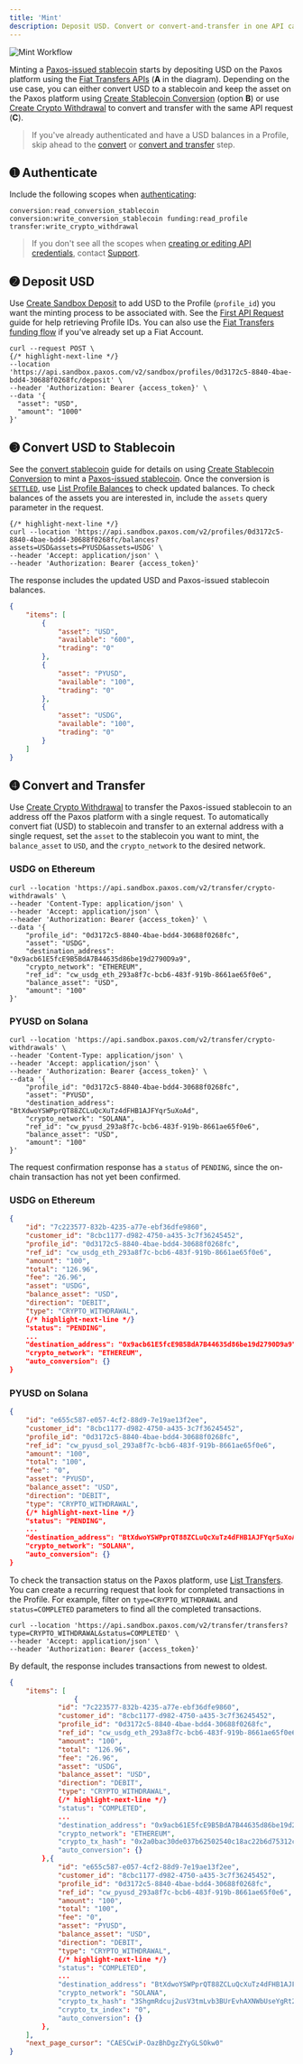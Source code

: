 ```yaml
---
title: 'Mint'
description: Deposit USD. Convert or convert-and-transfer in one API call.
---
```







![Mint Workflow](/images/mint.png)

[stablecoins]: blockchains.mdx#stablecoins
[CreateFiatDepositInstructions]: /api-reference/fiat-transfers/create-fiat-deposit-instructions
[fiat-transfers]: /api-reference/fiat-transfers
[conversion]: /api-reference/stablecoin-conversion/create-stablecoin-conversion
[withdrawal]: /api-reference/crypto-withdrawals/create-crypto-withdrawal
[token]: /guides/developer/authenticate.mdx
[create-sandbox-deposit]: /api-reference/sandbox/create-sandbox-deposit
[First API Request]: /guides/developer/request.mdx
[convert stablecoin]: /guides/developer/convert.mdx
[List Profile Balances]: /api-reference/profiles/list-profile-balances
[`SETTLED`]: /guides/developer/convert.mdx#stablecoin-conversion-statuses
[list-transfers]: /api-reference/transfers/list-transfers

Minting a [Paxos-issued stablecoin][stablecoins] starts by depositing USD on the Paxos platform using the [Fiat Transfers APIs][fiat-transfers] (**A** in the diagram).
Depending on the use case, you can either convert USD to a stablecoin and keep the asset on the Paxos platform using [Create Stablecoin Conversion][conversion] (option **B**) or use [Create Crypto Withdrawal][withdrawal] to convert and transfer with the same API request (**C**).


> If you've already authenticated and have a USD balances in a Profile, skip ahead to the [convert](#mint-hold) or [convert and transfer](#mint-transfer) step.

## ➊ Authenticate

Include the following scopes when [authenticating][token]:

```shell
conversion:read_conversion_stablecoin conversion:write_conversion_stablecoin funding:read_profile transfer:write_crypto_withdrawal
```

> If you don't see all the scopes when [creating or editing API credentials](/developer/credentials), contact [Support](https://support.paxos.com).

## ➋ Deposit USD

Use [Create Sandbox Deposit][create-sandbox-deposit] to add USD to the Profile (`profile_id`) you want the minting process to be associated with.
See the [First API Request] guide for help retrieving Profile IDs.
You can also use the [Fiat Transfers funding flow][fiat-transfers] if you've already set up a Fiat Account.

```shell
curl --request POST \
{/* highlight-next-line */}
--location 'https://api.sandbox.paxos.com/v2/sandbox/profiles/0d3172c5-8840-4bae-bdd4-30688f0268fc/deposit' \
--header 'Authorization: Bearer {access_token}' \
--data '{
  "asset": "USD",
  "amount": "1000"
}'
```

## ➌ Convert USD to Stablecoin

See the [convert stablecoin] guide for details on using [Create Stablecoin Conversion][conversion] to mint a [Paxos-issued stablecoin][stablecoins].
Once the conversion is [`SETTLED`], use [List Profile Balances] to check updated balances.
To check balances of the assets you are interested in, include the `assets` query parameter in the request.

```shell
{/* highlight-next-line */}
curl --location 'https://api.sandbox.paxos.com/v2/profiles/0d3172c5-8840-4bae-bdd4-30688f0268fc/balances?assets=USD&assets=PYUSD&assets=USDG' \
--header 'Accept: application/json' \
--header 'Authorization: Bearer {access_token}'
```

The response includes the updated USD and Paxos-issued stablecoin balances.


```json
{
    "items": [
        {
            "asset": "USD",
            "available": "600",
            "trading": "0"
        },
        {
            "asset": "PYUSD",
            "available": "100",
            "trading": "0"
        },
        {
            "asset": "USDG",
            "available": "100",
            "trading": "0"
        }
    ]
}
```

## ➍ Convert and Transfer

Use [Create Crypto Withdrawal][withdrawal] to transfer the Paxos-issued stablecoin to an address off the Paxos platform with a single request.
To automatically convert fiat (USD) to stablecoin and transfer to an external address with a single request, set the `asset` to the stablecoin you want to mint, the `balance_asset` to `USD`, and the `crypto_network` to the desired network.


### USDG on Ethereum



```shell
curl --location 'https://api.sandbox.paxos.com/v2/transfer/crypto-withdrawals' \
--header 'Content-Type: application/json' \
--header 'Accept: application/json' \
--header 'Authorization: Bearer {access_token}' \
--data '{
    "profile_id": "0d3172c5-8840-4bae-bdd4-30688f0268fc",
    "asset": "USDG",
    "destination_address": "0x9acb61E5fcE9B5BdA7B44635d86be19d2790D9a9",
    "crypto_network": "ETHEREUM",
    "ref_id": "cw_usdg_eth_293a8f7c-bcb6-483f-919b-8661ae65f0e6",
    "balance_asset": "USD",
    "amount": "100"
}'
```


### PYUSD on Solana



```shell
curl --location 'https://api.sandbox.paxos.com/v2/transfer/crypto-withdrawals' \
--header 'Content-Type: application/json' \
--header 'Accept: application/json' \
--header 'Authorization: Bearer {access_token}' \
--data '{
    "profile_id": "0d3172c5-8840-4bae-bdd4-30688f0268fc",
    "asset": "PYUSD",
    "destination_address": "BtXdwoYSWPprQT88ZCLuQcXuTz4dFHB1AJFYqr5uXoAd",
    "crypto_network": "SOLANA",
    "ref_id": "cw_pyusd_293a8f7c-bcb6-483f-919b-8661ae65f0e6",
    "balance_asset": "USD",
    "amount": "100"
}'
```




The request confirmation response has a `status` of `PENDING`, since the on-chain transaction has not yet been confirmed.



### USDG on Ethereum



```json
{
    "id": "7c223577-832b-4235-a77e-ebf36dfe9860",
    "customer_id": "8cbc1177-d982-4750-a435-3c7f36245452",
    "profile_id": "0d3172c5-8840-4bae-bdd4-30688f0268fc",
    "ref_id": "cw_usdg_eth_293a8f7c-bcb6-483f-919b-8661ae65f0e6",
    "amount": "100",
    "total": "126.96",
    "fee": "26.96",
    "asset": "USDG",
    "balance_asset": "USD",
    "direction": "DEBIT",
    "type": "CRYPTO_WITHDRAWAL",
    {/* highlight-next-line */}
    "status": "PENDING",
    ...
    "destination_address": "0x9acb61E5fcE9B5BdA7B44635d86be19d2790D9a9",
    "crypto_network": "ETHEREUM",
    "auto_conversion": {}
}
```


### PYUSD on Solana



```json
{
    "id": "e655c587-e057-4cf2-88d9-7e19ae13f2ee",
    "customer_id": "8cbc1177-d982-4750-a435-3c7f36245452",
    "profile_id": "0d3172c5-8840-4bae-bdd4-30688f0268fc",
    "ref_id": "cw_pyusd_sol_293a8f7c-bcb6-483f-919b-8661ae65f0e6",
    "amount": "100",
    "total": "100",
    "fee": "0",
    "asset": "PYUSD",
    "balance_asset": "USD",
    "direction": "DEBIT",
    "type": "CRYPTO_WITHDRAWAL",
    {/* highlight-next-line */}
    "status": "PENDING",
    ...
    "destination_address": "BtXdwoYSWPprQT88ZCLuQcXuTz4dFHB1AJFYqr5uXoAd",
    "crypto_network": "SOLANA",
    "auto_conversion": {}
}
```




To check the transaction status on the Paxos platform, use [List Transfers][list-transfers].
You can create a recurring request that look for completed transactions in the Profile.
For example, filter on `type=CRYPTO_WITHDRAWAL` and `status=COMPLETED` parameters to find all the completed transactions.


```shell
curl --location 'https://api.sandbox.paxos.com/v2/transfer/transfers?type=CRYPTO_WITHDRAWAL&status=COMPLETED' \
--header 'Accept: application/json' \
--header 'Authorization: Bearer {access_token}'
```

By default, the response includes transactions from newest to oldest. 

```json
{
    "items": [
                {
            "id": "7c223577-832b-4235-a77e-ebf36dfe9860",
            "customer_id": "8cbc1177-d982-4750-a435-3c7f36245452",
            "profile_id": "0d3172c5-8840-4bae-bdd4-30688f0268fc",
            "ref_id": "cw_usdg_eth_293a8f7c-bcb6-483f-919b-8661ae65f0e6",
            "amount": "100",
            "total": "126.96",
            "fee": "26.96",
            "asset": "USDG",
            "balance_asset": "USD",
            "direction": "DEBIT",
            "type": "CRYPTO_WITHDRAWAL",
            {/* highlight-next-line */}
            "status": "COMPLETED",
            ...
            "destination_address": "0x9acb61E5fcE9B5BdA7B44635d86be19d2790D9a9",
            "crypto_network": "ETHEREUM",
            "crypto_tx_hash": "0x2a0bac30de037b62502540c18ac22b6d75312cd1508c1df3eb6e38f8b7503f1a",
            "auto_conversion": {}
        },{
            "id": "e655c587-e057-4cf2-88d9-7e19ae13f2ee",
            "customer_id": "8cbc1177-d982-4750-a435-3c7f36245452",
            "profile_id": "0d3172c5-8840-4bae-bdd4-30688f0268fc",
            "ref_id": "cw_pyusd_293a8f7c-bcb6-483f-919b-8661ae65f0e6",
            "amount": "100",
            "total": "100",
            "fee": "0",
            "asset": "PYUSD",
            "balance_asset": "USD",
            "direction": "DEBIT",
            "type": "CRYPTO_WITHDRAWAL",
            {/* highlight-next-line */}
            "status": "COMPLETED",
            ...
            "destination_address": "BtXdwoYSWPprQT88ZCLuQcXuTz4dFHB1AJFYqr5uXoAd",
            "crypto_network": "SOLANA",
            "crypto_tx_hash": "3ShgmRdcuj2usV3tmLvb3BUrEvhAXNWbUseYgRt24Muyv1tiPkohn8ZQAAdS5KeYNLKR6PhmwUta6CW2ZCAuxHt5",
            "crypto_tx_index": "0",
            "auto_conversion": {}
        },
    ],
    "next_page_cursor": "CAESCwiP-OazBhDgzZYyGLSOkw0"
}
```
